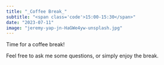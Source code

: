 ```yaml
---
title: "_Coffee Break_"
subtitle: "<span class='code'>15:00-15:30</span>"
date: "2023-07-11"
image: "jeremy-yap-jn-HaGWe4yw-unsplash.jpg"
---
```


Time for a coffee break! 

Feel free to ask me some questions, or simply enjoy the break.